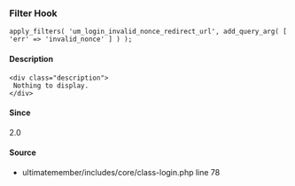 
<UMBreadCrumb type="filter"/>

### Filter Hook    
    
```
apply_filters( 'um_login_invalid_nonce_redirect_url', add_query_arg( [ 'err' => 'invalid_nonce' ] ) );
```

#### Description
    <div class="description">
     Nothing to display.
    </div>

#### Since
<div class="description">
2.0
</div>

#### Source
  - <Link href="https://github.com/ultimatemember/ultimatemember/tree/2.5.0/includes/core/class-login.php#L78">ultimatemember/includes/core/class-login.php</Link> <Link href="https://github.com/ultimatemember/ultimatemember/tree/2.5.0/includes/core/class-login.php#L78">line 78</Link>

